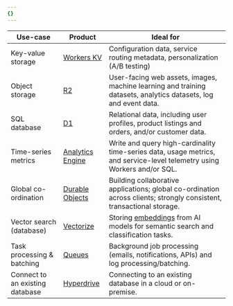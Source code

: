 ```yaml
---
{}
---
```


| Use-case                        | Product                                          | Ideal for                                                                                                               |
| ------------------------------- | ------------------------------------------------ | ----------------------------------------------------------------------------------------------------------------------- |
| Key-value storage               | [Workers KV](/kv/)                               | Configuration data, service routing metadata, personalization (A/B testing)                                             |
| Object storage                  | [R2](/r2/)                                       | User-facing web assets, images, machine learning and training datasets, analytics datasets, log and event data.         |
| SQL database                    | [D1](/d1/)                                       | Relational data, including user profiles, product listings and orders, and/or customer data.                            |
| Time-series metrics             | [Analytics Engine](/analytics/analytics-engine/) | Write and query high-cardinality time-series data, usage metrics, and service-level telemetry using Workers and/or SQL. |
| Global co-ordination            | [Durable Objects](/durable-objects/)             | Building collaborative applications; global co-ordination across clients; strongly consistent, transactional storage.   |
| Vector search (database)        | [Vectorize](/vectorize/)                         | Storing [embeddings](/workers-ai/models/#text-embeddings) from AI models for semantic search and classification tasks.  |
| Task processing & batching      | [Queues](/queues/)                               | Background job processing (emails, notifications, APIs) and log processing/batching.                                    |
| Connect to an existing database | [Hyperdrive](/hyperdrive/)                       | Connecting to an existing database in a cloud or on-premise.                                                            |
